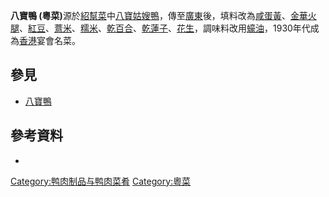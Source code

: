 '''八寶鴨 (粵菜)'''源於[[紹幫菜|紹幫菜]]中[[八寶姑嫂鴨|八寶姑嫂鴨]]，傳至[[廣東|廣東]]後，填料改為[[咸蛋黃|咸蛋黃]]、[[金華火腿|金華火腿]]、[[紅豆|紅豆]]、[[薏米|薏米]]、[[糯米|糯米]]、[[乾百合|乾百合]]、[[乾蓮子|乾蓮子]]、[[花生|花生]]，調味料改用[[蠔油|蠔油]]，1930年代成為[[香港|香港]]宴會名菜。
==參見==
*[[八寶鴨|八寶鴨]]

== 參考資料 ==

* {{cite book |title=《品味老香江：六國美饌匯萃》 |page=頁34 - 37 |publisher=六國酒店 |location=香港 |isbn=978-988-12521-0-4 |date=2013年7月}}

{{廣東小作品}}
{{中國菜小作品}}

[[Category:鸭肉制品与鸭肉菜肴|Category:鸭肉制品与鸭肉菜肴]]
[[Category:粵菜|Category:粵菜]]
